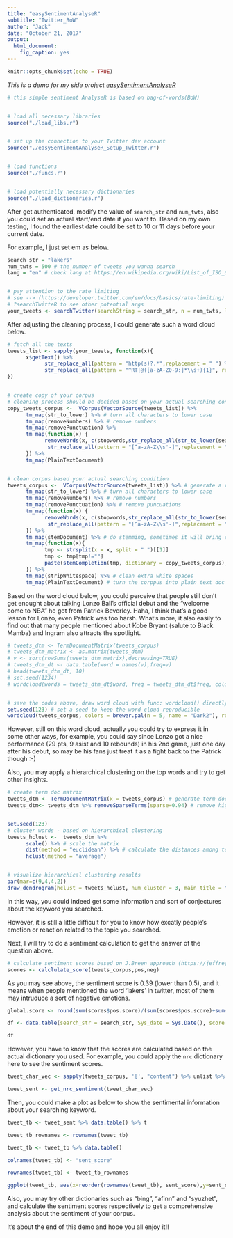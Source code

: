 ```yaml
---
title: "easySentimentAnalyseR"
subtitle: "Twitter_BoW"
author: "Jack"
date: "October 21, 2017"
output: 
  html_document: 
    fig_caption: yes
---
```


```r
knitr::opts_chunk$set(echo = TRUE)
```

*This is a demo for my side project [easySentimentAnalyseR](https://jackho327.github.io/easySentimentAnalyseR/)*

```r
# this simple sentiment AnalyseR is based on bag-of-words(BoW)


# load all necessary libraries
source("./load_libs.r")


# set up the connection to your Twitter dev account
source("./easySentimentAnalyseR_Setup_Twitter.r")


# load functions
source("./funcs.r")


# load potentially necessary dictionaries
source("./load_dictionaries.r")
```

After get authenticated, modify the value of `search_str` and `num_twts`, also you could set an actual start/end date if you want to. Based on my own testing, I found the earliest date could be set to 10 or 11 days before your current date.

For example, I just set em as below.

```r
search_str = "lakers"
num_twts = 500 # the number of tweets you wanna search
lang = "en" # check lang at https://en.wikipedia.org/wiki/List_of_ISO_639-1_codes


# pay attention to the rate limiting 
# see --> (https://developer.twitter.com/en/docs/basics/rate-limiting)
# ?searchTwitteR to see other potential args
your_tweets <- searchTwitter(searchString = search_str, n = num_twts, lang = lang, since = "2017-10-20", until = "2017-10-21")
```

After adjusting the cleaning process, I could generate such a word cloud below.

```r
# fetch all the texts
tweets_list <- sapply(your_tweets, function(x){
      x$getText() %>% 
            str_replace_all(pattern = "http(s)?.*",replacement = " ") %>% # clear urls beforehand
            str_replace_all(pattern = "^RT|@([a-zA-Z0-9:]*\\s+){1}", replacement = "") # clear @users
})


# create copy of your corpus
# cleaning process should be decided based on your actual searching condition
copy_tweets_corpus <-  VCorpus(VectorSource(tweets_list)) %>%
      tm_map(str_to_lower) %>% # turn all characters to lower case
      tm_map(removeNumbers) %>% # remove numbers
      tm_map(removePunctuation) %>% 
      tm_map(function(x) {
            removeWords(x, c(stopwords,str_replace_all(str_to_lower(search_str), "^#", ""))) %>% # remove stop words and the searching word
             str_replace_all(pattern = "[^a-zA-Z\\s'-]",replacement = "")
      }) %>% 
      tm_map(PlainTextDocument) 


# clean corpus based your actual searching condition
tweets_corpus <-  VCorpus(VectorSource(tweets_list)) %>% # generate a volatile corpus (you can try "Permanent" one or "Simple" one)
      tm_map(str_to_lower) %>% # turn all characters to lower case
      tm_map(removeNumbers) %>% # remove numbers
      tm_map(removePunctuation) %>% # remove puncuations
      tm_map(function(x) {
            removeWords(x, c(stopwords,str_replace_all(str_to_lower(search_str), "^#", ""))) %>% # remove stop words and the searching word
             str_replace_all(pattern = "[^a-zA-Z\\s'-]",replacement = "")
      }) %>% 
      tm_map(stemDocument) %>% # do stemming, sometimes it will bring confused results, used it based on you actual requirement
      tm_map(function(x){
            tmp <- strsplit(x = x, split = " ")[[1]]
            tmp <- tmp[tmp!=""]
            paste(stemCompletion(tmp, dictionary = copy_tweets_corpus),collapse = ' ')
      }) %>%
      tm_map(stripWhitespace) %>% # clean extra white spaces 
      tm_map(PlainTextDocument) # turn the corppus into plain text doc
```

Based on the word cloud below, you could perceive that people still don't get enought about talking Lonzo Ball's official debut and the "welcome come to NBA" he got from Patrick Beverley. Haha, I think that's a good lesson for Lonzo, even Patrick was too harsh. What's more, it also easily to find out that many people mentioned about Kobe Bryant (salute to Black Mamba) and Ingram also attracts the spotlight.

```r

# tweets_dtm <- TermDocumentMatrix(tweets_corpus)
# tweets_dtm_matrix <- as.matrix(tweets_dtm)
# v <- sort(rowSums(tweets_dtm_matrix),decreasing=TRUE)
# tweets_dtm_dt <- data.table(word = names(v),freq=v)
# head(tweets_dtm_dt, 10)
# set.seed(1234)
# wordcloud(words = tweets_dtm_dt$word, freq = tweets_dtm_dt$freq, colors = brewer.pal(n = 5, name = "Dark2"), rot.per = .3, min.freq = 2, scale = c(4,1), random.color =  F, max.words = 50, random.order = F)


# save the codes above, draw word cloud with func: wordcloud() directly
set.seed(123) # set a seed to keep the word cloud reproducible
wordcloud(tweets_corpus, colors = brewer.pal(n = 5, name = "Dark2"), rot.per = .3, min.freq = 2, scale = c(4,1), random.color =  F, max.words = 50, random.order = F)
```

However, still on this word cloud, actually you could try to express it in some other ways, for example, you could say since Lonzo got a nice performance (29 pts, 9 asist and 10 rebounds) in his 2nd game, just one day after his debut, so may be his fans just treat it as a fight back to the Patrick though :-)

Also, you may apply a hierarchical clustering on the top words and try to get other insights.


```r
# create term doc matrix
tweets_dtm <- TermDocumentMatrix(x = tweets_corpus) # generate term doc matrix
tweets_dtm<- tweets_dtm %>% removeSparseTerms(sparse=0.94) # remove highly sparse terms, the %>% was avoided in order to tune results conveniently


set.seed(123)
# cluster words - based on hierarchical clustering
tweets_hclust <-  tweets_dtm %>% 
      scale() %>% # scale the matrix
      dist(method = "euclidean") %>% # calculate the distances among terms based on "euclidean" distance
      hclust(method = "average")


# visualize hierarchical clustering results
par(mar=c(9,4,4,2))
draw_dendrogram(hclust = tweets_hclust, num_cluster = 3, main_title = "Word Clusters", border_type = 8, border_lin_type = 5, border_line_width = 2)

```

In this way, you could indeed get some information and sort of conjectures about the keyword you searched.

However, it is still a little difficult for you to know how excatly people's emotion or reaction related to the topic you searched.

Next, I will try to do a sentiment calculation to get the answer of the question above. 

```r
# calculate sentiment scores based on J.Breen approach (https://jeffreybreen.wordpress.com/2011/07/04/twitter-text-mining-r-slides/)
scores <- calclulate_score(tweets_corpus,pos,neg)
```

As you may see above, the sentiment score is 0.39 (lower than 0.5), and it means when people mentioned the word 'lakers' in twitter, most of them may intruduce a sort of negative emotions.

```r
global.score <- round(sum(scores$pos.score)/(sum(scores$pos.score)+sum(scores$neg.score)),digits = 2)

df <- data.table(search_str = search_str, Sys_date = Sys.Date(), score = global.score)

df
```

However, you have to know that the scores are calculated based on the actual dictionary you used. For example, you could apply the `nrc` dictionary here to see the sentiment scores.

```r
tweet_char_vec <- sapply(tweets_corpus, '[', "content") %>% unlist %>% as.character() %>% paste(collapse = ' ')

tweet_sent <- get_nrc_sentiment(tweet_char_vec)

```

Then, you could make a plot as below to show the sentimental information about your searching keyword.

```r
tweet_tb <- tweet_sent %>% data.table() %>% t

tweet_tb_rownames <- rownames(tweet_tb)

tweet_tb <- tweet_tb %>% data.table()

colnames(tweet_tb) <- "sent_score"

rownames(tweet_tb) <- tweet_tb_rownames

ggplot(tweet_tb, aes(x=reorder(rownames(tweet_tb), sent_score),y=sent_score)) + geom_bar(stat='identity', fill = brewer.pal(n = 10, name = "Spectral")) + ggtitle(label = "Sentiment Scores", subtitle = "based on NRC dictionary") + labs(x = "category") + theme_bw()
```

Also, you may try other dictionaries such as "bing", "afinn" and "syuzhet", and calculate the sentiment scores respectively to get a comprehensive analysis about the sentiment of your corpus.

It's about the end of this demo and hope you all enjoy it!!